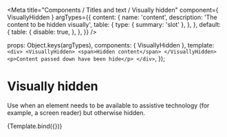 

<Meta
  title="Components / Titles and text / Visually hidden"
  component={ VisuallyHidden }
  argTypes={{
    content: {
      name: 'content',
      description: 'The content to be hidden visually',
      table: {
        type: {
          summary: 'slot'
        },
      },
    },
    default: {
      table: {
        disable: true,
      },
    },
  }}
/>

  props: Object.keys(argTypes),
  components: { VisuallyHidden },
  template: `<div>
      <VisuallyHidden>
        <span>Hidden content</span>
      </VisuallyHidden>
      <p>Content passed down have been hide</p>
    </div>`,
});

# Visually hidden

Use when an element needs to be available to assistive technology (for example, a screen reader) but otherwise hidden.

<Canvas>
  <Story name="Visually hidden">
    {Template.bind({})}
  </Story>
</Canvas>

<ArgsTable story="Visually hidden" />
